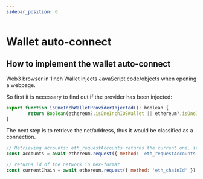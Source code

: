 ```yaml
---
sidebar_position: 6
---
```


# Wallet auto-connect

## How to implement the wallet auto-connect

Web3 browser in 1inch Wallet injects JavaScript code/objects when opening a webpage.

So first it is necessary to find out if the provider has been injected:

```javascript
export function isOneInchWalletProviderInjected(): boolean {
		return Boolean(ethereum?.isOneInchIOSWallet || ethereum?.isOneInchAndroidWallet);
}
```
The next step is to retrieve the net/address, thus it would be classified as a connection.

```javascript
// Retrieving accounts: eth_requestAccounts returns the current one, it gives an array containing single address
const accounts = await ethereum.request({ method: 'eth_requestAccounts' });
```

```javascript
// returns id of the network in hex-format
const currentChain = await ethereum.request({ method: 'eth_chainId' });
```

#
